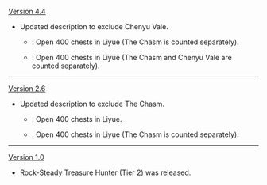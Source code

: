 {{Change History/Header}}
[[Version 4.4]]
* Updated description to exclude Chenyu Vale.
** {{Color|Old}}: Open 400 chests in Liyue (The Chasm is counted separately).
** {{Color|New}}: Open 400 chests in Liyue (The Chasm and Chenyu Vale are counted separately).
----
[[Version 2.6]]
* Updated description to exclude The Chasm.
** {{Color|Old}}: Open 400 chests in Liyue.
** {{Color|New}}: Open 400 chests in Liyue (The Chasm is counted separately).
----
[[Version 1.0]]
* Rock-Steady Treasure Hunter (Tier 2) was released.